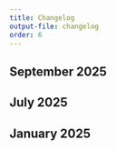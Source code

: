 ```yaml
---
title: Changelog
output-file: changelog
order: 6
---
```


## September 2025

## July 2025

## January 2025
